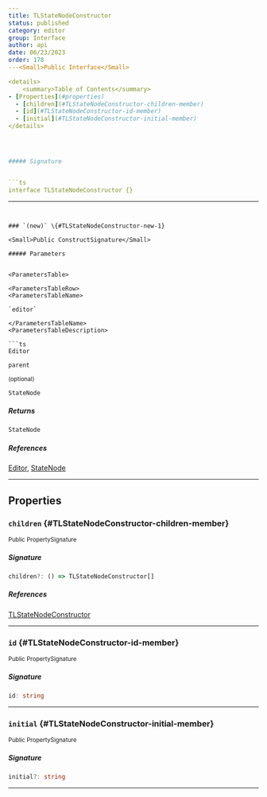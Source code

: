```yaml
---
title: TLStateNodeConstructor
status: published
category: editor
group: Interface
author: api
date: 06/23/2023
order: 178
---<Small>Public Interface</Small>

<details>
	<summary>Table of Contents</summary>
- [Properties](#properties)
  - [children](#TLStateNodeConstructor-children-member)
  - [id](#TLStateNodeConstructor-id-member)
  - [initial](#TLStateNodeConstructor-initial-member)
</details>




##### Signature


```ts
interface TLStateNodeConstructor {}
```

---
```


### `(new)` \{#TLStateNodeConstructor-new-1}

<Small>Public ConstructSignature</Small>

##### Parameters


<ParametersTable>

<ParametersTableRow>
<ParametersTableName>

`editor`

</ParametersTableName>
<ParametersTableDescription>

```ts
Editor
```



</ParametersTableDescription>
</ParametersTableRow>
<ParametersTableRow>
<ParametersTableName>

`parent`

 <Small>(optional)</Small>

</ParametersTableName>
<ParametersTableDescription>

```ts
StateNode
```



</ParametersTableDescription>
</ParametersTableRow>
</ParametersTable>

##### Returns


```ts
StateNode
```

##### References

[Editor](/gen/editor/Editor-class), [StateNode](/gen/editor/StateNode-class)

---

## Properties

### `children` \{#TLStateNodeConstructor-children-member}

<Small>Public PropertySignature</Small>

##### Signature


```ts
children?: () => TLStateNodeConstructor[]
```

##### References

[TLStateNodeConstructor](/gen/editor/TLStateNodeConstructor-interface)

---

### `id` \{#TLStateNodeConstructor-id-member}

<Small>Public PropertySignature</Small>

##### Signature


```ts
id: string
```

---

### `initial` \{#TLStateNodeConstructor-initial-member}

<Small>Public PropertySignature</Small>

##### Signature


```ts
initial?: string
```

---

